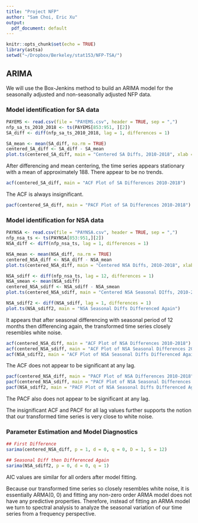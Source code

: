 ```yaml
---
title: "Project NFP"
author: "Sam Choi, Eric Xu"
output:
  pdf_document: default
---
```


```r
knitr::opts_chunk$set(echo = TRUE)
library(astsa)
setwd("~/Dropbox/Berkeley/stat153/NFP-TSA/")
```

## ARIMA

We will use the Box-Jenkins method to build an ARIMA model for the seasonally adjusted and non-seasonally adjusted NFP data.

### Model identification for SA data

```r
PAYEMS <- read.csv(file = "PAYEMS.csv", header = TRUE, sep = ",")
nfp_sa_ts_2010_2018 <- ts(PAYEMS[853:951, ][2])
SA_diff <- diff(nfp_sa_ts_2010_2018, lag = 1, differences = 1)

SA_mean <- mean(SA_diff, na.rm = TRUE)
centered_SA_diff <- SA_diff - SA_mean
plot.ts(centered_SA_diff, main = "Centered SA Diffs, 2010-2018", xlab = "Months (since January 2010)", ylab = "Number of Payrolls")
```

After differencing and mean centering, the time series appears stationary with a mean of approximately 188. There appear to be no trends.

```r
acf(centered_SA_diff, main = "ACF Plot of SA Differences 2010-2018")
```

The ACF is always insignificant.

```r
pacf(centered_SA_diff, main = "PACF Plot of SA Differences 2010-2018")
```


### Model identification for NSA data

```r
PAYNSA <- read.csv(file = "PAYNSA.csv", header = TRUE, sep = ",")
nfp_nsa_ts <- ts(PAYNSA[853:951,][2])
NSA_diff <- diff(nfp_nsa_ts, lag = 1, differences = 1)

NSA_mean <- mean(NSA_diff, na.rm = TRUE)
centered_NSA_diff <- NSA_diff - NSA_mean
plot.ts(centered_NSA_diff, main = "Centered NSA Diffs, 2010-2018", xlab = "Months (since January 2010)", ylab = "Number of Payrolls")

NSA_sdiff <- diff(nfp_nsa_ts, lag = 12, differences = 1)
NSA_smean <- mean(NSA_sdiff)
centered_NSA_sdiff <- NSA_sdiff - NSA_smean
plot.ts(centered_NSA_sdiff, main = "Centered NSA Seasonal DIffs, 2010-2018", xlab = "Months (since January 2010)", ylab = "Number of Payrolls")

NSA_sdiff2 <- diff(NSA_sdiff, lag = 1, differences = 1)
plot.ts(NSA_sdiff2, main = "NSA Seasonal Diffs Differenced Again")
```

It appears that after seasonal differencing with seasonal period of 12 months then differencing again, the transformed time series closely resembles white noise.


```r
acf(centered_NSA_diff, main = "ACF Plot of NSA Differences 2010-2018")
acf(centered_NSA_sdiff, main = "ACF Plot of NSA Seasonal Differences 2010-2018")
acf(NSA_sdiff2, main = "ACF Plot of NSA Seasonal Diffs Differenced Again")
```

The ACF does not appear to be significant at any lag.


```r
pacf(centered_NSA_diff, main = "PACF Plot of NSA Differences 2010-2018")
pacf(centered_NSA_sdiff, main = "PACF Plot of NSA Seasonal Differences 2010-2018")
pacf(NSA_sdiff2, main = "PACF Plot of NSA Seasonal Diffs Differenced Again")
```

The PACF also does not appear to be significant at any lag.

The insignificant ACF and PACF for all lag values further supports the notion that our transformed time series is very close to white noise.

### Parameter Estimation and Model Diagnostics

```r
## First Difference
sarima(centered_NSA_diff, p = 1, d = 0, q = 0, D = 1, S = 12)

## Seasonal Diff then Differenced Again
sarima(NSA_sdiff2, p = 0, d = 0, q = 1)
```

AIC values are similar for all orders after model fitting.

Because our transformed time series so closely resembles white noise, it is essentially ARMA(0, 0) and fitting any non-zero order ARMA model does not have any predictive properties. Therefore, instead of fitting an ARMA model we turn to spectral analysis to analyze the seasonal variation of our time series from a frequency perspective.
